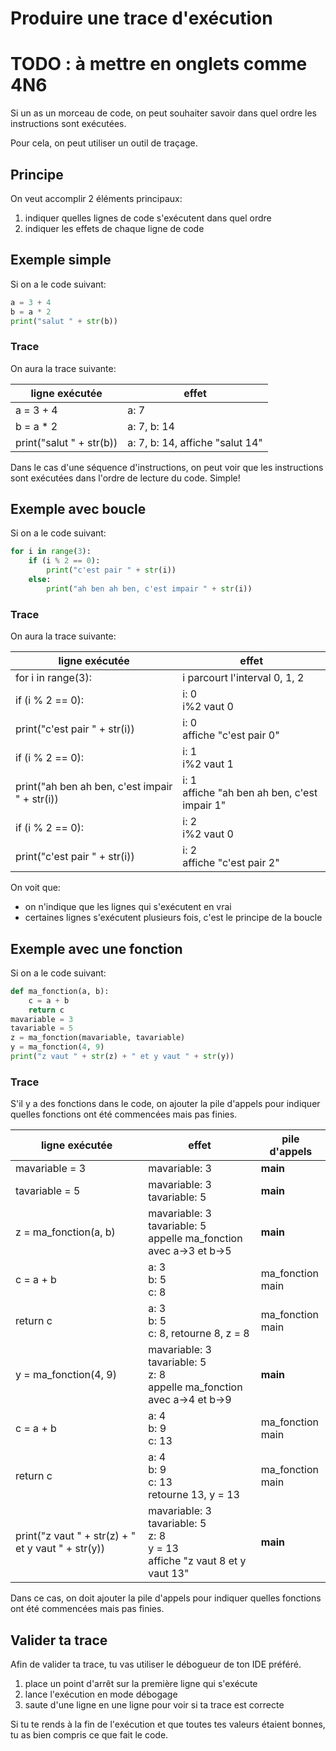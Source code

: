 # Produire une trace d'exécution

# TODO : à mettre en onglets comme 4N6

Si un as un morceau de code, on peut souhaiter savoir dans quel ordre les instructions sont exécutées. 

Pour cela, on peut utiliser un outil de traçage.

## Principe

On veut accomplir 2 éléments principaux:
1. indiquer quelles lignes de code s'exécutent dans quel ordre
2. indiquer les effets de chaque ligne de code

## Exemple simple

Si on a le code suivant:
```python  showLineNumbers
a = 3 + 4
b = a * 2
print("salut " + str(b))
```

### Trace
On aura la trace suivante:

| ligne exécutée | effet                             |
|-----------------|-----------------------------------|
| a = 3 + 4       | a: 7                             |
| b = a * 2       | a: 7, b: 14                     |
| print("salut " + str(b)) | a: 7, b: 14, affiche "salut 14" |

Dans le cas d'une séquence d'instructions, on peut voir que les instructions sont exécutées dans
l'ordre de lecture du code. Simple!

## Exemple avec boucle

Si on a le code suivant:
```python showLineNumbers
for i in range(3):
    if (i % 2 == 0):
        print("c'est pair " + str(i))
    else:
        print("ah ben ah ben, c'est impair " + str(i))
```

### Trace
On aura la trace suivante:

| ligne exécutée | effet                         |
|-----------------|-------------------------------|
| for i in range(3): | i parcourt l'interval 0, 1, 2 |
| if (i % 2 == 0): | i: 0 <br /> i%2 vaut 0        |
| print("c'est pair " + str(i)) | i: 0 <br /> affiche "c'est pair 0" |
| if (i % 2 == 0): | i: 1  <br /> i%2 vaut 1        |
| print("ah ben ah ben, c'est impair " + str(i)) | i: 1 <br /> affiche "ah ben ah ben, c'est impair 1" |
| if (i % 2 == 0): | i: 2 <br /> i%2 vaut 0        |
| print("c'est pair " + str(i)) | i: 2 <br /> affiche "c'est pair 2" |

On voit que:
- on n'indique que les lignes qui s'exécutent en vrai
- certaines lignes s'exécutent plusieurs fois, c'est le principe de la boucle

## Exemple avec une fonction

Si on a le code suivant:
```python showLineNumbers
def ma_fonction(a, b):
    c = a + b
    return c
mavariable = 3
tavariable = 5
z = ma_fonction(mavariable, tavariable)
y = ma_fonction(4, 9)
print("z vaut " + str(z) + " et y vaut " + str(y))
```

### Trace

S'il y a des fonctions dans le code, on ajouter la pile d'appels pour indiquer quelles fonctions
ont été commencées mais pas finies.

| ligne exécutée           | effet                                                      | pile d'appels |
|--------------------------|------------------------------------------------------------|---------------|
| mavariable = 3                    | mavariable: 3                                                    | __main__      |
| tavariable = 5                    | mavariable: 3 <br /> tavariable: 5                                               | __main__      |
| z = ma_fonction(a, b) | mavariable: 3 <br /> tavariable: 5 <br /> appelle ma_fonction avec a→3 et b→5       | __main__      |
| c = a + b                | a: 3 <br /> b: 5 <br /> c: 8                                        | ma_fonction <br /> main |
| return c                 | a: 3 <br /> b: 5 <br /> c: 8, retourne 8, z = 8                     | ma_fonction <br /> main |
| y = ma_fonction(4, 9) | mavariable: 3 <br /> tavariable: 5 <br /> z: 8 <br />appelle ma_fonction avec a→4 et b→9 | __main__      |
| c = a + b                | a: 4 <br /> b: 9 <br /> c: 13                                       | ma_fonction <br /> main |
| return c                 | a: 4 <br /> b: 9 <br /> c: 13 <br /> retourne 13, y = 13                  | ma_fonction <br /> main |
| print("z vaut " + str(z) + " et y vaut " + str(y)) | mavariable: 3 <br /> tavariable: 5 <br /> z: 8 <br /> y = 13 <br /> affiche "z vaut 8 et y vaut 13" | __main__     |


Dans ce cas, on doit ajouter la pile d'appels pour indiquer quelles fonctions ont été commencées mais pas finies.

## Valider ta trace

Afin de valider ta trace, tu vas utiliser le débogueur de ton IDE préféré.
1. place un point d'arrêt sur la première ligne qui s'exécute
2. lance l'exécution en mode débogage
3. saute d'une ligne en une ligne pour voir si ta trace est correcte

Si tu te rends à la fin de l'exécution et que toutes tes valeurs étaient bonnes, tu as bien compris ce que fait le code.